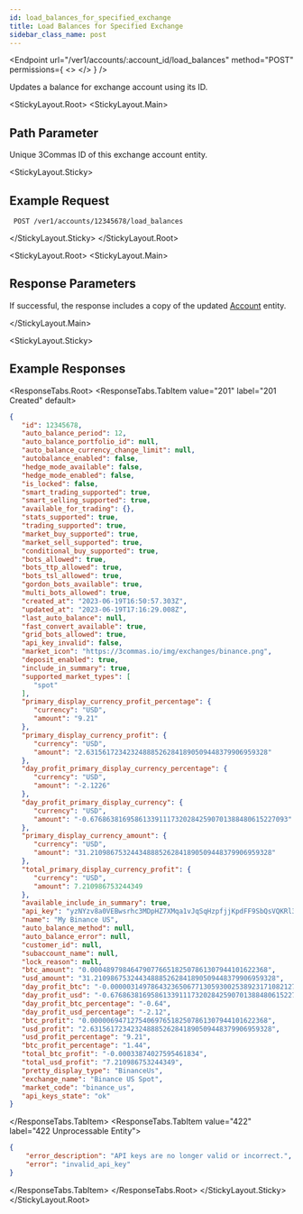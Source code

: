 ```yaml
---
id: load_balances_for_specified_exchange
title: Load Balances for Specified Exchange
sidebar_class_name: post
---
```


<Endpoint
  url="/ver1/accounts/:account_id/load_balances"
  method="POST"
  permissions={
    <>
      <Permission title="Permission" description="ACCOUNTS_WRITE" />
      <Permission title="Security" description="SIGNED" />
    </>
  }
/>

Updates a balance for exchange account using its ID.

<StickyLayout.Root>
<StickyLayout.Main>
## Path Parameter
<ApiParam name='account_id' type='integer' id="account_id" required>
    Unique 3Commas ID of this exchange account entity.
</ApiParam>
</StickyLayout.Main>

<StickyLayout.Sticky>

## Example Request

```
 POST /ver1/accounts/12345678/load_balances
```
</StickyLayout.Sticky>
</StickyLayout.Root>

<StickyLayout.Root>
<StickyLayout.Main>

## Response Parameters

If successful, the response includes a copy of the updated [Account](0.%20Account%20entity.mdx) entity.

</StickyLayout.Main>

<StickyLayout.Sticky>
## Example Responses

<ResponseTabs.Root>
<ResponseTabs.TabItem value="201" label="201 Created" default>
```json
{
   "id": 12345678,
   "auto_balance_period": 12,
   "auto_balance_portfolio_id": null,
   "auto_balance_currency_change_limit": null,
   "autobalance_enabled": false,
   "hedge_mode_available": false,
   "hedge_mode_enabled": false,
   "is_locked": false,
   "smart_trading_supported": true,
   "smart_selling_supported": true,
   "available_for_trading": {},
   "stats_supported": true,
   "trading_supported": true,
   "market_buy_supported": true,
   "market_sell_supported": true,
   "conditional_buy_supported": true,
   "bots_allowed": true,
   "bots_ttp_allowed": true,
   "bots_tsl_allowed": true,
   "gordon_bots_available": true,
   "multi_bots_allowed": true,
   "created_at": "2023-06-19T16:50:57.303Z",
   "updated_at": "2023-06-19T17:16:29.008Z",
   "last_auto_balance": null,
   "fast_convert_available": true,
   "grid_bots_allowed": true,
   "api_key_invalid": false,
   "market_icon": "https://3commas.io/img/exchanges/binance.png",
   "deposit_enabled": true,
   "include_in_summary": true,
   "supported_market_types": [
      "spot"
   ],
   "primary_display_currency_profit_percentage": {
      "currency": "USD",
      "amount": "9.21"
   },
   "primary_display_currency_profit": {
      "currency": "USD",
      "amount": "2.631561723423248885262841890509448379906959328"
   },
   "day_profit_primary_display_currency_percentage": {
      "currency": "USD",
      "amount": "-2.1226"
   },
   "day_profit_primary_display_currency": {
      "currency": "USD",
      "amount": "-0.6768638169586133911173202842590701388480615227093"
   },
   "primary_display_currency_amount": {
      "currency": "USD",
      "amount": "31.210986753244348885262841890509448379906959328"
   },
   "total_primary_display_currency_profit": {
      "currency": "USD",
      "amount": 7.210986753244349
   },
   "available_include_in_summary": true,
   "api_key": "yzNYzv8a0VEBwsrhc3MDpHZ7XMqa1vJqSqHzpfjjKpdFF9SbQsVQKRl3hKNyZU45",
   "name": "My Binance US",
   "auto_balance_method": null,
   "auto_balance_error": null,
   "customer_id": null,
   "subaccount_name": null,
   "lock_reason": null,
   "btc_amount": "0.00048979846479077665182507861307944101622368",
   "usd_amount": "31.210986753244348885262841890509448379906959328",
   "day_profit_btc": "-0.000003149786432365067713059300253892317108212763457088",
   "day_profit_usd": "-0.6768638169586133911173202842590701388480615227093",
   "day_profit_btc_percentage": "-0.64",
   "day_profit_usd_percentage": "-2.12",
   "btc_profit": "0.00000694712754069765182507861307944101622368",
   "usd_profit": "2.631561723423248885262841890509448379906959328",
   "usd_profit_percentage": "9.21",
   "btc_profit_percentage": "1.44",
   "total_btc_profit": "-0.00033874027595461834",
   "total_usd_profit": "7.210986753244349",
   "pretty_display_type": "BinanceUs",
   "exchange_name": "Binance US Spot",
   "market_code": "binance_us",
   "api_keys_state": "ok"
}
```
  </ResponseTabs.TabItem>
<ResponseTabs.TabItem value="422" label="422 Unprocessable Entity">

```json
{
    "error_description": "API keys are no longer valid or incorrect.",
    "error": "invalid_api_key"
}
```
  </ResponseTabs.TabItem>
   </ResponseTabs.Root>
    </StickyLayout.Sticky>
</StickyLayout.Root>